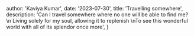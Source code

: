 
  author: 'Kaviya Kumar',
  date: '2023-07-30',
  title: 'Travelling somewhere',
  description:
    'Can I travel somewhere where no one will be able to find me? \n Living solely for my soul, allowing it to replenish \nTo see this wonderful world with all of its splendor once more',
}
